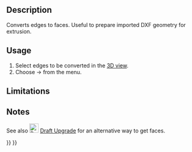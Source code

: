 <languages/>
<translate>

<!--T:7-->
{{Docnav
|[[OpenSCAD_IncreaseToleranceFeature|Increase Tolerance Feature]]
|[[OpenSCAD_ExpandPlacements|Expand Placements]]
|[[OpenSCAD_Workbench|OpenSCAD]]
|IconL=OpenSCAD_IncreaseToleranceFeature.svg
|IconR=OpenSCAD_ExpandPlacements.svg
|IconC=Workbench_OpenSCAD.svg
}}

<!--T:1-->
{{GuiCommand
|Name=OpenSCAD Edgestofaces
|MenuLocation=OpenSCAD → Convert Edges to Faces
|Workbenches=[[OpenSCAD_Workbench|OpenSCAD]]
|SeeAlso=[[Draft_Upgrade|Draft Upgrade]]
}}

==Description== <!--T:11--> 

<!--T:2-->
Converts edges to faces. Useful to prepare imported DXF geometry for extrusion.

==Usage== <!--T:12--> 

<!--T:3-->
# Select edges to be converted in the [[3D_view|3D view]].
#Choose {{KEY| OpenSCAD}} → {{KEY|[[Image:OpenSCAD_Edgestofaces.svg|32px]] Convert Edges to Faces}} from the menu.

==Limitations== <!--T:4-->

==Notes== <!--T:13--> 

<!--T:5-->
See also [[Image:Draft_Upgrade.svg|24px|Draft_Upgrade]] [[Draft_Upgrade|Draft Upgrade]] for an alternative way to get faces.


<!--T:8-->
{{Docnav
|[[OpenSCAD_IncreaseToleranceFeature|Increase Tolerance Feature]]
|[[OpenSCAD_ExpandPlacements|Expand Placements]]
|[[OpenSCAD_Workbench|OpenSCAD]]
|IconL=OpenSCAD_IncreaseToleranceFeature.svg
|IconR=OpenSCAD_ExpandPlacements.svg
|IconC=Workbench_OpenSCAD.svg
}}

</translate>
{{OpenSCAD_Tools_navi{{#translation:}}}}
{{Userdocnavi{{#translation:}}}}
